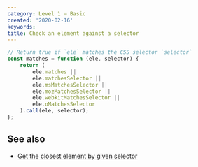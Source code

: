 ```yaml
---
category: Level 1 — Basic
created: '2020-02-16'
keywords:
title: Check an element against a selector
---
```


```js
// Return true if `ele` matches the CSS selector `selector`
const matches = function (ele, selector) {
    return (
        ele.matches ||
        ele.matchesSelector ||
        ele.msMatchesSelector ||
        ele.mozMatchesSelector ||
        ele.webkitMatchesSelector ||
        ele.oMatchesSelector
    ).call(ele, selector);
};
```

## See also

-   [Get the closest element by given selector](https://phuoc.ng/collection/html-dom/get-the-closest-element-by-given-selector/)
